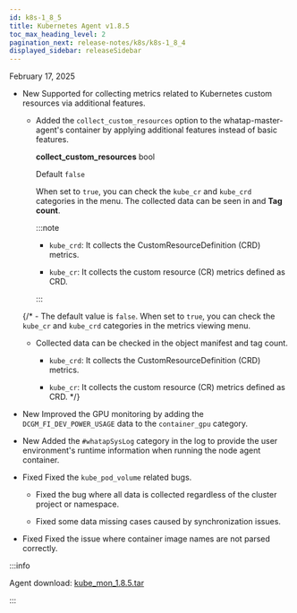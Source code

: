 ```yaml
---
id: k8s-1_8_5
title: Kubernetes Agent v1.8.5
toc_max_heading_level: 2
pagination_next: release-notes/k8s/k8s-1_8_4
displayed_sidebar: releaseSidebar
---
```


February 17, 2025

- <Status priority='1'>New</Status> Supported for collecting metrics related to Kubernetes custom resources via additional features.

  - Added the `collect_custom_resources` option to the whatap-master-agent's container by applying additional features instead of basic features.

    **collect_custom_resources** <span class='type'>bool</span>

    Default `false`

    When set to `true`, you can check the `kube_cr` and `kube_crd` categories in the <Cmdname sid="side_metricsSearch" className="uitext" /> menu. The collected data can be seen in <Cmdname sid="side_objectManifest" className="uitext" /> and **Tag count**. 

    :::note 

    - `kube_crd`: It collects the CustomResourceDefinition (CRD) metrics.

    - `kube_cr`: It collects the custom resource (CR) metrics defined as CRD.

    :::

  {/* - The default value is `false`. When set to `true`, you can check the `kube_cr` and `kube_crd` categories in the metrics viewing menu.

  - Collected data can be checked in the object manifest and tag count.

    - `kube_crd`: It collects the CustomResourceDefinition (CRD) metrics.

    - `kube_cr`: It collects the custom resource (CR) metrics defined as CRD. */}

- <Status priority='1'>New</Status> Improved the GPU monitoring by adding the `DCGM_FI_DEV_POWER_USAGE` data to the `container_gpu` category.

- <Status priority='1'>New</Status> Added the `#whatapSysLog` category in the log to provide the user environment's runtime information when running the node agent container.

- <Status priority='0'>Fixed</Status> Fixed the `kube_pod_volume` related bugs.

  - Fixed the bug where all data is collected regardless of the cluster project or namespace.

  - Fixed some data missing cases caused by synchronization issues.

- <Status priority='0'>Fixed</Status> Fixed the issue where container image names are not parsed correctly.

:::info

Agent download: [kube_mon_1.8.5.tar](https://repo.whatap.io/docker/kube_mon_1.8.5.tar)

:::
